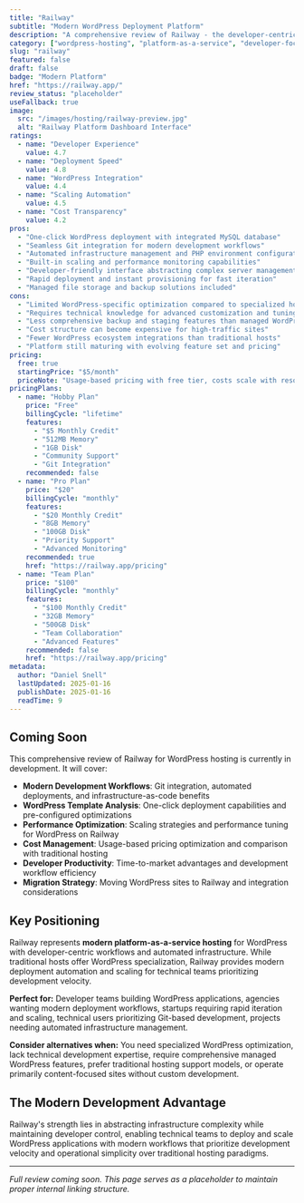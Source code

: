 ```yaml
---
title: "Railway"
subtitle: "Modern WordPress Deployment Platform"
description: "A comprehensive review of Railway - the developer-centric platform offering simplified WordPress deployment with integrated databases, Git workflows, and automated scaling for modern development teams."
category: ["wordpress-hosting", "platform-as-a-service", "developer-focused"]
slug: "railway"
featured: false
draft: false
badge: "Modern Platform"
href: "https://railway.app/"
review_status: "placeholder"
useFallback: true
image:
  src: "/images/hosting/railway-preview.jpg"
  alt: "Railway Platform Dashboard Interface"
ratings:
  - name: "Developer Experience"
    value: 4.7
  - name: "Deployment Speed"
    value: 4.8
  - name: "WordPress Integration"
    value: 4.4
  - name: "Scaling Automation"
    value: 4.5
  - name: "Cost Transparency"
    value: 4.2
pros:
  - "One-click WordPress deployment with integrated MySQL database"
  - "Seamless Git integration for modern development workflows"
  - "Automated infrastructure management and PHP environment configuration"
  - "Built-in scaling and performance monitoring capabilities"
  - "Developer-friendly interface abstracting complex server management"
  - "Rapid deployment and instant provisioning for fast iteration"
  - "Managed file storage and backup solutions included"
cons:
  - "Limited WordPress-specific optimization compared to specialized hosts"
  - "Requires technical knowledge for advanced customization and tuning"
  - "Less comprehensive backup and staging features than managed WordPress hosts"
  - "Cost structure can become expensive for high-traffic sites"
  - "Fewer WordPress ecosystem integrations than traditional hosts"
  - "Platform still maturing with evolving feature set and pricing"
pricing:
  free: true
  startingPrice: "$5/month"
  priceNote: "Usage-based pricing with free tier, costs scale with resource consumption and traffic"
pricingPlans:
  - name: "Hobby Plan"
    price: "Free"
    billingCycle: "lifetime"
    features:
      - "$5 Monthly Credit"
      - "512MB Memory"
      - "1GB Disk"
      - "Community Support"
      - "Git Integration"
    recommended: false
  - name: "Pro Plan"
    price: "$20"
    billingCycle: "monthly"
    features:
      - "$20 Monthly Credit"
      - "8GB Memory"
      - "100GB Disk"
      - "Priority Support"
      - "Advanced Monitoring"
    recommended: true
    href: "https://railway.app/pricing"
  - name: "Team Plan"
    price: "$100"
    billingCycle: "monthly"
    features:
      - "$100 Monthly Credit"
      - "32GB Memory"
      - "500GB Disk"
      - "Team Collaboration"
      - "Advanced Features"
    recommended: false
    href: "https://railway.app/pricing"
metadata:
  author: "Daniel Snell"
  lastUpdated: 2025-01-16
  publishDate: 2025-01-16
  readTime: 9
---
```


## Coming Soon

This comprehensive review of Railway for WordPress hosting is currently in development. It will cover:

- **Modern Development Workflows**: Git integration, automated deployments, and infrastructure-as-code benefits
- **WordPress Template Analysis**: One-click deployment capabilities and pre-configured optimizations
- **Performance Optimization**: Scaling strategies and performance tuning for WordPress on Railway
- **Cost Management**: Usage-based pricing optimization and comparison with traditional hosting
- **Developer Productivity**: Time-to-market advantages and development workflow efficiency
- **Migration Strategy**: Moving WordPress sites to Railway and integration considerations

## Key Positioning

Railway represents **modern platform-as-a-service hosting** for WordPress with developer-centric workflows and automated infrastructure. While traditional hosts offer WordPress specialization, Railway provides modern deployment automation and scaling for technical teams prioritizing development velocity.

**Perfect for:** Developer teams building WordPress applications, agencies wanting modern deployment workflows, startups requiring rapid iteration and scaling, technical users prioritizing Git-based development, projects needing automated infrastructure management.

**Consider alternatives when:** You need specialized WordPress optimization, lack technical development expertise, require comprehensive managed WordPress features, prefer traditional hosting support models, or operate primarily content-focused sites without custom development.

## The Modern Development Advantage

Railway's strength lies in abstracting infrastructure complexity while maintaining developer control, enabling technical teams to deploy and scale WordPress applications with modern workflows that prioritize development velocity and operational simplicity over traditional hosting paradigms.

---

*Full review coming soon. This page serves as a placeholder to maintain proper internal linking structure.*